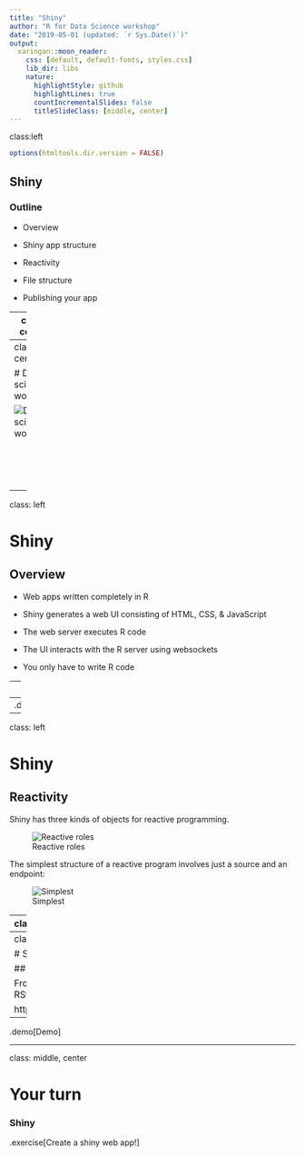 ```yaml
---
title: "Shiny"
author: "R for Data Science workshop"
date: "2019-05-01 (updated: `r Sys.Date()`)"
output:
  xaringan::moon_reader:
    css: [default, default-fonts, styles.css]
    lib_dir: libs
    nature:
      highlightStyle: github
      highlightLines: true
      countIncrementalSlides: false
      titleSlideClass: [middle, center]
---
```

class:left

```r
options(htmltools.dir.version = FALSE)
```

## Shiny

### Outline

- Overview

- Shiny app structure

- Reactivity

- File structure

- Publishing your app

---
class: center

# Data science workflow

![Data science workflow](assets/data-science.png)

<br/>
<br/>
<br/>
<br/>
<p style="font-size: x-small">
Image source: <a href="http://r4ds.had.co.nz/">R for Data Science</a> by Hadley Wickham & Garrett Grolemund.
</p>

---
class: center

# Data science workflow

![Data science workflow](assets/data-science-communicate.png)

<br/>
<br/>
<br/>
<br/>
<p style="font-size: x-small">
Image source: <a href="http://r4ds.had.co.nz/">R for Data Science</a> by Hadley Wickham & Garrett Grolemund.
</p>

---
class: left

# Shiny

## Overview

- Web apps written completely in R

- Shiny generates a web UI consisting of HTML, CSS, & JavaScript

- The web server executes R code

- The UI interacts with the R server using websockets

- You only have to write R code

---
class: left

# Shiny

## Shiny app structure

```r
library(shiny)

ui <- fluidPage()

server <- function(input, output) {}

shinyApp(ui = ui, server = server)
```

--
.demo[Demo]

---
class: left

# Shiny

## Reactivity

Shiny has three kinds of objects for reactive programming.

![Reactive roles](assets/reactive-roles.png)

The simplest structure of a reactive program involves just a source and an endpoint:

![Simplest](assets/simplest.png)

---
class: left

# Shiny

## Reactivity example

```r
server <- function(input, output) {
  output$distPlot <- renderPlot({
    hist(rnorm(input$obs))
  })
}
```

![](assets/01_hello.png)

See it in action: https://gallery.shinyapps.io/01_hello/

---
class: left

# Shiny

## Movies app example

From the Intro to Shiny webinar from RStudio

https://resources.rstudio.com/webinars

--
.demo[Demo]

---
class: middle, center

# Your turn

### Shiny

.exercise[Create a shiny web app!]
